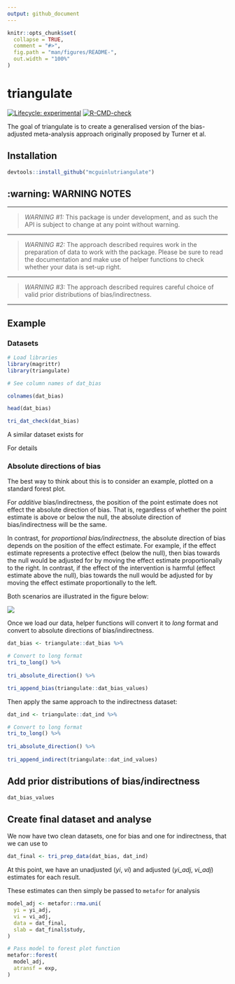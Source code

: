 ```yaml
---
output: github_document
---
```


<!-- README.md is generated from README.Rmd. Please edit that file -->

```r
knitr::opts_chunk$set(
  collapse = TRUE,
  comment = "#>",
  fig.path = "man/figures/README-",
  out.width = "100%"
)
```

# triangulate

<!-- badges: start -->
[![Lifecycle: experimental](https://img.shields.io/badge/lifecycle-experimental-orange.svg)](https://lifecycle.r-lib.org/articles/stages.html#experimental)
[![R-CMD-check](https://github.com/mcguinlu/triangulate/workflows/R-CMD-check/badge.svg)](https://github.com/mcguinlu/triangulate/actions)
<!-- badges: end -->

The goal of triangulate is to create a generalised version of the bias-adjusted meta-analysis approach originally proposed by Turner et al. 


## Installation

``` r
devtools::install_github("mcguinlutriangulate")
```

## :warning: WARNING NOTES

<hr>

> *WARNING #1:* This package is under development, and as such the API is subject to change at any point without warning.

<hr>

> *WARNING #2:* The approach described requires work in the preparation of data to work with the package. Please be sure to read the documentation and make use of helper functions to check whether your data is set-up right.

<hr>

> *WARNING #3:* The approach described requires careful choice of valid prior distributions of bias/indirectness.

<hr>


## Example

### Datasets

```r
# Load libraries
library(magrittr)
library(triangulate)

# See column names of dat_bias

colnames(dat_bias)

head(dat_bias)

tri_dat_check(dat_bias)
```

A similar dataset exists for 

For details

### Absolute directions of bias

The best way to think about this is to consider an example, plotted on a standard forest plot. 

For _additive_ bias/indirectness, the position of the point estimate does not effect the absolute direction of bias. That is, regardless of whether the point estimate is above or below the null, the absolute direction of bias/indirectness will be the same.

In contrast, for _proportional bias/indirectness_, the absolute direction of bias depends on the position of the effect estimate. For example, if the effect estimate represents a protective effect (below the null), then bias towards the null would be adjusted for by moving the effect estimate proportionally to the right. In contrast, if the effect of the intervention is harmful (effect estimate above the null), bias towards the null would be adjusted for by moving the effect estimate proportionally to the left.

Both scenarios are illustrated in the figure below:

![](man/figures/exampleDirection.png)

Once we load our data, helper functions will convert it to _long_ format and convert to absolute directions of bias/indirectness.

```r

dat_bias <- triangulate::dat_bias %>%

# Convert to long format
tri_to_long() %>%
  
tri_absolute_direction() %>%

tri_append_bias(triangulate::dat_bias_values)

```

Then apply the same approach to the indirectness dataset:

```r
dat_ind <- triangulate::dat_ind %>%

# Convert to long format
tri_to_long() %>%
  
tri_absolute_direction() %>%
  
tri_append_indirect(triangulate::dat_ind_values)
```


## Add prior distributions of bias/indirectness

```r
dat_bias_values
```


## Create final dataset and analyse

We now have two clean datasets, one for bias and one for indirectness, that we can use to 

``` r
dat_final <- tri_prep_data(dat_bias, dat_ind)
```

At this point, we have an unadjusted (_yi_, _vi_) and adjusted (_yi_adj_, _vi_adj_) estimates for each result.

These estimates can then simply be passed to `metafor` for analysis

``` r

model_adj <- metafor::rma.uni(
  yi = yi_adj,
  vi = vi_adj,
  data = dat_final,
  slab = dat_final$study,
)

# Pass model to forest plot function
metafor::forest(
  model_adj,
  atransf = exp,
)

```
